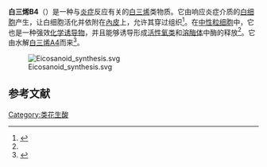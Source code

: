 {{chembox
| Verifiedfields = changed
| Watchedfields = changed
| verifiedrevid = 416501457
| ImageFile = Leukotriene B4.svg 
| ImageSize = 
| IUPACName = 5,12-dihydroxyicosa-6,8,10,14-tetraenoic acid
| OtherNames = 
| Section1 = {{Chembox Identifiers
| CASNo_Ref = {{cascite|correct|??}}
| CASNo = 71160-24-2
| PubChem = 169
| ChEMBL_Ref = {{ebicite|changed|EBI}}
| ChEMBL = 65061
| InChI = 1S/C20H32O4/c1-2-3-4-5-6-9-13-18(21)14-10-7-8-11-15-19(22)16-12-
17-20(23)24/h6-11,14-15,18-19,21-22H,2-5,12-13,16-17H2,1H3,(H,23,24)
| InChIKey = VNYSSYRCGWBHLG-UHFFFAOYSA-N
| SMILES = CCCCCC=CCC(C=CC=CC=CC(CCCC(=O)O)O)O
| MeSHName =  Leukotriene+B4
 }}
| Section2 = {{Chembox Properties
| Formula = C20H32O4
| MolarMass = 336.466 g/mol
| Appearance = 
| Density = 
| MeltingPt = 
| BoilingPt = 
 }}
| Section3 = {{Chembox Hazards
| Solubility = 
| MainHazards = 
| FlashPt = 
| Autoignition = 
 }}
}}
'''白三烯B4'''（{{lang-en|Leukotriene B4}}）是一种与[[炎症|炎症]]反应有关的[[白三烯|白三烯]]类物质。它由响应炎症介质的[[白细胞|白细胞]]产生，让白细胞活化并依附在[[內皮|內皮]]上，允许其穿过组织<ref name="robspath">{{cite book|title=Robbins Pathologic Basis of Disease|last=Cotran|coauthors=Kumar, Collins|publisher=W.B Saunders Company|location=Philadelphia|isbn=0-7216-7335-X}}</ref>。在[[中性粒细胞|中性粒细胞]]中，它也是一种强效[[趨化性|化学诱导物]]，并且能够诱导形成[[活性氧类|活性氧类]]和[[溶酶体|溶酶体]]中酶的释放<ref name="robspath" />。它由{{le|白三烯A4水解酶|leukotriene-A4 hydrolase}}水解[[白三烯A4|白三烯A4]]而来<ref name="P09960">{{cite web|title=UniProtKB-Leukotriene A-4 hydrolase|url=http://www.uniprot.org/uniprot/P09960|accessdate=9 April 2013|archive-date=2021-01-17|archive-url=https://web.archive.org/web/20210117134802/https://www.uniprot.org/uniprot/P09960|dead-url=no}}</ref>。

[[Image:Eicosanoid_synthesis.svg|thumb]]

==参考文献==
{{reflist}}
{{类花生酸类}}
{{biochem-stub}}
[[Category:类花生酸|Category:类花生酸]]